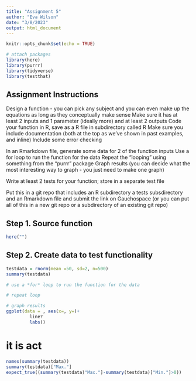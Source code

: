 ```yaml
---
title: "Assignment 5"
author: "Eva Wilson"
date: "3/8/2023"
output: html_document
---
```


```r
knitr::opts_chunk$set(echo = TRUE)

# attach packages 
library(here)
library(purrr)
library(tidyverse)
library(testthat)
```

## Assignment Instructions 

Design a function - you can pick any subject and you can even make up the equations as long as they conceptually make sense
  Make sure it has at least 2 inputs and 1 parameter (ideally more) and at least 2 outputs
  Code your function in R, save as a R file in subdirectory called R
  Make sure you include documentation (both at the top as we’ve shown in past examples, and inline)
  Include some error checking

In an Rmarkdown file, generate some data for 2 of the function inputs
  Use a for loop to run the function for the data
  Repeat the “looping” using something from the “purrr” package
  Graph results (you can decide what the most interesting way to graph - you just need to make one graph)

Write at least 2 tests for your function; store in a separate test file

Put this in a git repo that includes an R subdirectory a tests subsdirectory and an Rmarkdown file and submit the link on Gauchospace (or you can put all of this in a new git repo or a subdirectory of an existing git repo)

## Step 1. Source function 
```r
here("")
```


## Step 2. Create data to test functionality
```r
testdata = rnorm(mean =50, sd=2, n=500)
summary(testdata)

# use a *for* loop to run the function for the data 

# repeat loop 

# graph results
ggplot(data = , aes(x=, y=)+
         line?
         labs()
```



# it is act
```r
names(summary(testdata))
summary(testdata)["Max."]
expect_true((summary(testdata)"Max."]-summary(testdata)["Min."]>0))
```


```r

```

